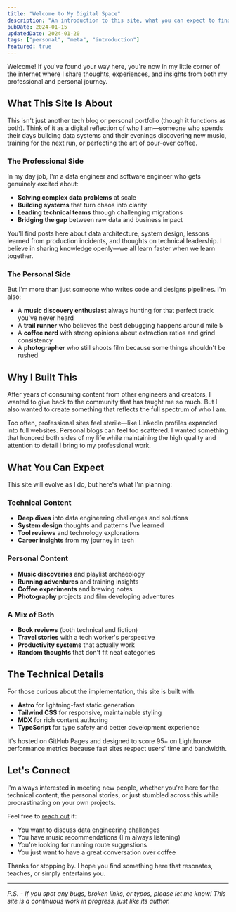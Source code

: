 ```yaml
---
title: "Welcome to My Digital Space"
description: "An introduction to this site, what you can expect to find here, and a bit about why I decided to create this personal corner of the internet."
pubDate: 2024-01-15
updatedDate: 2024-01-20
tags: ["personal", "meta", "introduction"]
featured: true
---
```


Welcome! If you've found your way here, you're now in my little corner of the internet where I share thoughts, experiences, and insights from both my professional and personal journey.

## What This Site Is About

This isn't just another tech blog or personal portfolio (though it functions as both). Think of it as a digital reflection of who I am—someone who spends their days building data systems and their evenings discovering new music, training for the next run, or perfecting the art of pour-over coffee.

### The Professional Side

In my day job, I'm a data engineer and software engineer who gets genuinely excited about:

- **Solving complex data problems** at scale
- **Building systems** that turn chaos into clarity
- **Leading technical teams** through challenging migrations
- **Bridging the gap** between raw data and business impact

You'll find posts here about data architecture, system design, lessons learned from production incidents, and thoughts on technical leadership. I believe in sharing knowledge openly—we all learn faster when we learn together.

### The Personal Side

But I'm more than just someone who writes code and designs pipelines. I'm also:

- A **music discovery enthusiast** always hunting for that perfect track you've never heard
- A **trail runner** who believes the best debugging happens around mile 5
- A **coffee nerd** with strong opinions about extraction ratios and grind consistency
- A **photographer** who still shoots film because some things shouldn't be rushed

## Why I Built This

After years of consuming content from other engineers and creators, I wanted to give back to the community that has taught me so much. But I also wanted to create something that reflects the full spectrum of who I am.

Too often, professional sites feel sterile—like LinkedIn profiles expanded into full websites. Personal blogs can feel too scattered. I wanted something that honored both sides of my life while maintaining the high quality and attention to detail I bring to my professional work.

## What You Can Expect

This site will evolve as I do, but here's what I'm planning:

### Technical Content
- **Deep dives** into data engineering challenges and solutions
- **System design** thoughts and patterns I've learned
- **Tool reviews** and technology explorations
- **Career insights** from my journey in tech

### Personal Content
- **Music discoveries** and playlist archaeology
- **Running adventures** and training insights
- **Coffee experiments** and brewing notes
- **Photography** projects and film developing adventures

### A Mix of Both
- **Book reviews** (both technical and fiction)
- **Travel stories** with a tech worker's perspective
- **Productivity systems** that actually work
- **Random thoughts** that don't fit neat categories

## The Technical Details

For those curious about the implementation, this site is built with:

- **Astro** for lightning-fast static generation
- **Tailwind CSS** for responsive, maintainable styling
- **MDX** for rich content authoring
- **TypeScript** for type safety and better development experience

It's hosted on GitHub Pages and designed to score 95+ on Lighthouse performance metrics because fast sites respect users' time and bandwidth.

## Let's Connect

I'm always interested in meeting new people, whether you're here for the technical content, the personal stories, or just stumbled across this while procrastinating on your own projects.

Feel free to [reach out](/contact) if:
- You want to discuss data engineering challenges
- You have music recommendations (I'm always listening)
- You're looking for running route suggestions
- You just want to have a great conversation over coffee

Thanks for stopping by. I hope you find something here that resonates, teaches, or simply entertains you.

---

*P.S. - If you spot any bugs, broken links, or typos, please let me know! This site is a continuous work in progress, just like its author.*
